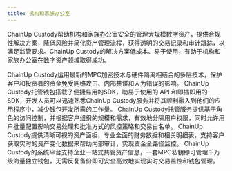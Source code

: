 ```yaml
---
title: 机构和家族办公室
---
```


ChainUp Custody帮助机构和家族办公室安全的管理大规模数字资产，提供合规性解决方案，降低风险并简化资产管理流程，获得透明的交易记录和审计跟踪，以满足监管要求。ChainUp Custody的解决方案低成本、易于使用，有助于机构和家族办公室在数字资产领域取得成功。

<Accordion title="企业级安全架构">
ChainUp Custody运用最新的MPC加密技术与硬件隔离相结合的多层技术，保护客户和投资者的资金免受网络攻击、内部共谋和人为错误的影响。
</Accordion>
<Accordion title="简易集成的SDK">
ChainUp Custody托管钱包搭载了便捷易用的SDK，助易于使用的 API 和即插即用的 SDK，开发人员可以迅速熟悉ChainUp Custody服务并将其顺利融入到他们的应用程序中，减少钱包开发所需的工作量。
</Accordion>
<Accordion title="权限控制和定制工作流">
ChainUp Custody托管服务提供基于角色的访问控制，并根据客户组织的规模和需求，有效地分隔用户权限，同时允许用户批量配置影响交易处理和批准方式的风控策略和交易白名单。
</Accordion>
<Accordion title="高效财务对账">
ChainUp Custody提供清晰可视的资产面板，专业全面的财务数据和相关明细表，支持客户获取实时的资产变化数据来帮助内部审计，实现资金全路径监控。
</Accordion>
<Accordion title="一站式交易资产管理">
ChainUp Custody的系统平台支持企业一站式共管资产信息，一套MPC私钥即可管理千万级海量独立钱包，无需反复备份即可安全高效地实现实时交易监控和钱包管理。
</Accordion>

